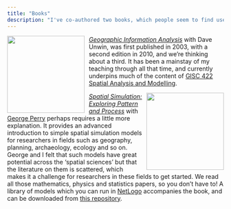 ```yaml
---
title: "Books"
description: "I've co-authored two books, which people seem to find useful"
---
```


<img src="images/gia.jpg" style="width:180px; float:left; padding:0px 10px 0px 0px">
[_Geographic Information Analysis_](http://www.wiley.com/WileyCDA/WileyTitle/productCd-0470288574.html) with Dave Unwin, was first published in 2003, with a second edition in 2010, and we're thinking about a third. It has been a mainstay of my teaching through all that time, and currently underpins much of the content of [GISC 422 Spatial Analysis and Modelling](https://github.com/DOSull/GISC-422).

<img src="images/spatial-simulation.jpg" style="width:180px; float:right; padding:0px 0px 0px 10px">
[_Spatial Simulation: Exploring Pattern and Process_](http://www.wiley.com/WileyCDA/WileyTitle/productCd-1119970792.html) with [George Perry](http://www.env.auckland.ac.nz/people/george-perry) perhaps requires a little more explanation. It provides an advanced introduction to simple spatial simulation models for researchers in fields such as geography, planning, archaeology, ecology and so on. George and I felt that such models have great potential across the 'spatial sciences' but that the literature on them is scattered, which makes it a challenge for researchers in these fields to get started. We read all those mathematics, physics and statistics papers, so you don't have to! A library of models which you can run in [NetLogo](http://ccl.northwestern.edu/netlogo/) accompanies the book, and can be downloaded from [this repository](https://github.com/DOSull/model-zoo).
